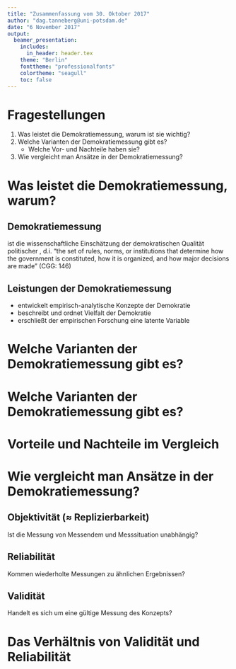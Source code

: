 ```yaml
---
title: "Zusammenfassung vom 30. Oktober 2017"
author: "dag.tanneberg@uni-potsdam.de"
date: "6 November 2017"
output:
  beamer_presentation:
    includes:
      in_header: header.tex
    theme: "Berlin"
    fonttheme: "professionalfonts"
    colortheme: "seagull"
    toc: false
---
```



# Fragestellungen
1. Was leistet die Demokratiemessung, warum ist sie wichtig?
2. Welche Varianten der Demokratiemessung gibt es?
    - Welche Vor- und Nachteile haben sie?
3. Wie vergleicht man Ansätze in der Demokratiemessung?


# Was leistet die Demokratiemessung, warum\dots?

## **Demokratiemessung**

  \dots ist die wissenschaftliche Einschätzung der
  demokratischen Qualität politischer \textit{Regime}, d.i.
  "the set of rules, norms, or institutions that determine
  how the government is constituted, how it is organized,
  and how major decisions are made" (CGG: 146)

## **Leistungen der Demokratiemessung**

- entwickelt empirisch-analytische Konzepte der Demokratie
- beschreibt und ordnet Vielfalt der Demokratie
- erschließt der empirischen Forschung eine latente Variable

# Welche Varianten der Demokratiemessung gibt es?

\begin{enumerate}
  \item Minimales/prozedurales vs. maximales/substantielles Konzept
  \begin{itemize}
    \item Ist Demokratie nur eine Methode der Herrschaftsbestellung?
    \item Nein, Demokratie kommt allein in Verfahren zum Ausdruck.
    \item Ja, Demokratie hängt auch von Politikergebnissen ab.
  \end{itemize}
  \item Dichotome vs. graduelle Messung
  \begin{itemize}
    \item Gibt es Abstufungen der Demokratie?
    \item Nein, man kann auch nicht halb schwanger sein.
    \item Ja, alle Regime tragen mehr oder weniger Merkmale der Dem.
  \end{itemize}
\end{enumerate}


# Welche Varianten der Demokratiemessung gibt es?

\begin{tabular}{*{3}{l}}
  \toprule
  ~ & Dichotom & Graduell \\ \midrule
  Minimal & Democracy \& Dictatorship & Polity IV\\
  Substantiell & $\emptyset$ & Freedom House \\ \bottomrule
\end{tabular}

# Vorteile und Nachteile im Vergleich
\begin{columns}
  \begin{column}{.49\linewidth}
  \textbf{Schmale Konzepte}
  \begin{itemize}
    \item erleichtern Kausalzshg.
    \item verschleiern Unterschiede.
  \end{itemize}

  \textbf{Substantielle Konzepte}
  \begin{itemize}
    \item integr. Vorbdg. \& Nebenflg.
    \item setzen hohe Standards.
  \end{itemize}
  \end{column}
  
  \begin{column}{.49\linewidth}
  \textbf{Dichotomien}
  \begin{itemize}
    \item treffen klare Zuordnungen.
    \item trunkieren Varianz.
  \end{itemize}
  \textbf{Graduelle Messungen}
  \begin{itemize}
    \item sind präziser.
    \item sind kaum interpretierbar.
  \end{itemize}
  \end{column}
\end{columns}

# Wie vergleicht man Ansätze in der Demokratiemessung?

## **Objektivität** ($\approx$ Replizierbarkeit)
Ist die Messung von Messendem und Messsituation unabhängig?

## **Reliabilität**
Kommen wiederholte Messungen zu ähnlichen Ergebnissen?

## **Validität**
Handelt es sich um eine gültige Messung des Konzepts?

# Das Verhältnis von Validität und Reliabilität

\begin{figure}[t]
\centering
\includegraphics[scale = .1]{/Users/dag/github/teaching/ws1718/grundl_vergl/04/Reliability_and_validity_DE.pdf}
\end{figure}
